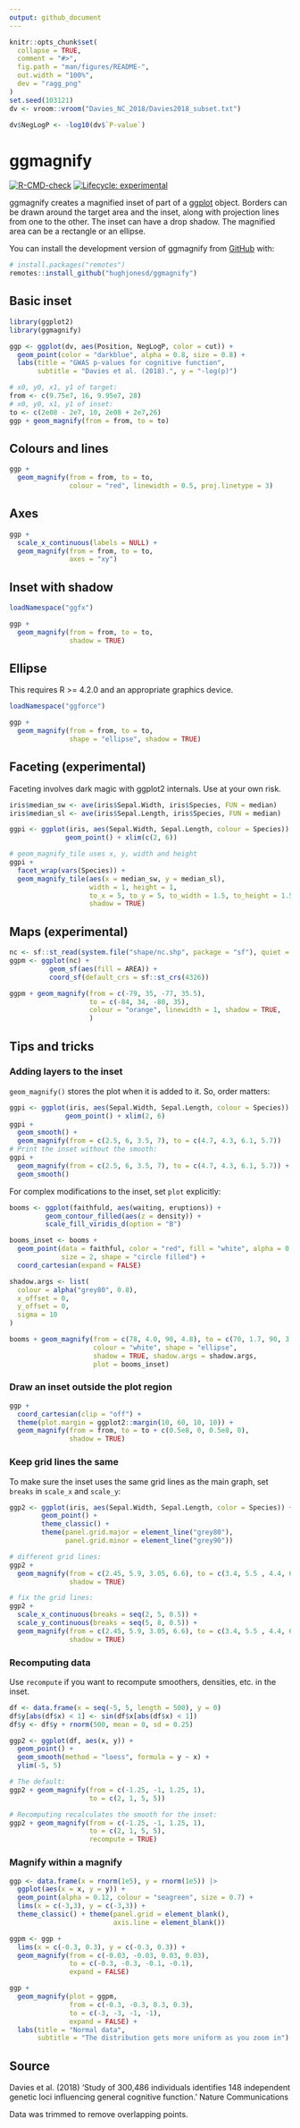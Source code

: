 ```yaml
---
output: github_document
---
```


<!-- README.md is generated from README.Rmd. Please edit that file -->

```r
knitr::opts_chunk$set(
  collapse = TRUE,
  comment = "#>",
  fig.path = "man/figures/README-",
  out.width = "100%",
  dev = "ragg_png"
)
set.seed(103121)
dv <- vroom::vroom("Davies_NC_2018/Davies2018_subset.txt")

dv$NegLogP <- -log10(dv$`P-value`)

```

# ggmagnify

<!-- badges: start -->
[![R-CMD-check](https://github.com/hughjonesd/ggmagnify/actions/workflows/R-CMD-check.yaml/badge.svg)](https://github.com/hughjonesd/ggmagnify/actions/workflows/R-CMD-check.yaml)
[![Lifecycle: experimental](https://img.shields.io/badge/lifecycle-experimental-orange.svg)](https://lifecycle.r-lib.org/articles/stages.html#experimental)
<!-- badges: end -->

ggmagnify creates a magnified inset of part of a
[ggplot](https://ggplot2.tidyverse.org/) object. Borders can be drawn around the
target area and the inset, along with projection lines from one to the other. 
The inset can have a drop shadow. The magnified area can be a rectangle or 
an ellipse.

You can install the development version of ggmagnify from [GitHub](https://github.com/) with:

``` r
# install.packages("remotes")
remotes::install_github("hughjonesd/ggmagnify")
```

## Basic inset


```r
library(ggplot2)
library(ggmagnify)

ggp <- ggplot(dv, aes(Position, NegLogP, color = cut)) + 
  geom_point(color = "darkblue", alpha = 0.8, size = 0.8) +
  labs(title = "GWAS p-values for cognitive function",
       subtitle = "Davies et al. (2018).", y = "-log(p)")

# x0, y0, x1, y1 of target:
from <- c(9.75e7, 16, 9.95e7, 28)
# x0, y0, x1, y1 of inset:
to <- c(2e08 - 2e7, 10, 2e08 + 2e7,26)
ggp + geom_magnify(from = from, to = to)
```



## Colours and lines

```r

ggp + 
  geom_magnify(from = from, to = to,
               colour = "red", linewidth = 0.5, proj.linetype = 3)
```


## Axes

```r

ggp + 
  scale_x_continuous(labels = NULL) + 
  geom_magnify(from = from, to = to, 
               axes = "xy")
```


## Inset with shadow

```r

loadNamespace("ggfx")

ggp + 
  geom_magnify(from = from, to = to, 
               shadow = TRUE)
```


## Ellipse

This requires R >= 4.2.0 and an appropriate graphics device.

```r

loadNamespace("ggforce")

ggp + 
  geom_magnify(from = from, to = to, 
               shape = "ellipse", shadow = TRUE)
```


## Faceting (experimental)

Faceting involves dark magic with ggplot2 internals. Use at your own risk.

```r
iris$median_sw <- ave(iris$Sepal.Width, iris$Species, FUN = median)
iris$median_sl <- ave(iris$Sepal.Length, iris$Species, FUN = median)

ggpi <- ggplot(iris, aes(Sepal.Width, Sepal.Length, colour = Species)) +
              geom_point() + xlim(c(2, 6))

# geom_magnify_tile uses x, y, width and height
ggpi +
  facet_wrap(vars(Species)) +
  geom_magnify_tile(aes(x = median_sw, y = median_sl), 
                    width = 1, height = 1,
                    to_x = 5, to_y = 5, to_width = 1.5, to_height = 1.5,
                    shadow = TRUE)

```

## Maps (experimental)



```r
nc <- sf::st_read(system.file("shape/nc.shp", package = "sf"), quiet = TRUE)
ggpm <- ggplot(nc) +
          geom_sf(aes(fill = AREA)) +
          coord_sf(default_crs = sf::st_crs(4326))

ggpm + geom_magnify(from = c(-79, 35, -77, 35.5),
                    to = c(-84, 34, -80, 35), 
                    colour = "orange", linewidth = 1, shadow = TRUE, 
                    )
```


## Tips and tricks

### Adding layers to the inset

`geom_magnify()` stores the plot when it is added to it. So, order matters:

```r

ggpi <- ggplot(iris, aes(Sepal.Width, Sepal.Length, colour = Species)) +
              geom_point() + xlim(2, 6)
ggpi + 
  geom_smooth() + 
  geom_magnify(from = c(2.5, 6, 3.5, 7), to = c(4.7, 4.3, 6.1, 5.7))
# Print the inset without the smooth:
ggpi +
  geom_magnify(from = c(2.5, 6, 3.5, 7), to = c(4.7, 4.3, 6.1, 5.7)) +
  geom_smooth()

```

For complex modifications to the inset, set `plot` explicitly:

```r

booms <- ggplot(faithfuld, aes(waiting, eruptions)) +
         geom_contour_filled(aes(z = density)) +
         scale_fill_viridis_d(option = "B")

booms_inset <- booms + 
  geom_point(data = faithful, color = "red", fill = "white", alpha = 0.7, 
             size = 2, shape = "circle filled") + 
  coord_cartesian(expand = FALSE)

shadow.args <- list(
  colour = alpha("grey80", 0.8),
  x_offset = 0,
  y_offset = 0,
  sigma = 10
)

booms + geom_magnify(from = c(78, 4.0, 90, 4.8), to = c(70, 1.7, 90, 3.3),
                     colour = "white", shape = "ellipse",
                     shadow = TRUE, shadow.args = shadow.args,
                     plot = booms_inset)


```

### Draw an inset outside the plot region

```r

ggp + 
  coord_cartesian(clip = "off") + 
  theme(plot.margin = ggplot2::margin(10, 60, 10, 10)) +
  geom_magnify(from = from, to = to + c(0.5e8, 0, 0.5e8, 0), 
               shadow = TRUE)

```

### Keep grid lines the same

To make sure the inset uses the same grid lines as the main graph,
set `breaks` in `scale_x` and `scale_y`:

```r

ggp2 <- ggplot(iris, aes(Sepal.Width, Sepal.Length, color = Species)) + 
        geom_point() +
        theme_classic() + 
        theme(panel.grid.major = element_line("grey80"),
              panel.grid.minor = element_line("grey90"))

# different grid lines:
ggp2 + 
  geom_magnify(from = c(2.45, 5.9, 3.05, 6.6), to = c(3.4, 5.5 , 4.4, 6.6),
               shadow = TRUE) 

# fix the grid lines:
ggp2 +
  scale_x_continuous(breaks = seq(2, 5, 0.5)) + 
  scale_y_continuous(breaks = seq(5, 8, 0.5)) + 
  geom_magnify(from = c(2.45, 5.9, 3.05, 6.6), to = c(3.4, 5.5 , 4.4, 6.6),
               shadow = TRUE) 

```

### Recomputing data

Use `recompute` if you want to recompute smoothers, densities, etc. in the inset.

```r
 
df <- data.frame(x = seq(-5, 5, length = 500), y = 0)
df$y[abs(df$x) < 1] <- sin(df$x[abs(df$x) < 1])
df$y <- df$y + rnorm(500, mean = 0, sd = 0.25)

ggp2 <- ggplot(df, aes(x, y)) + 
  geom_point() + 
  geom_smooth(method = "loess", formula = y ~ x) + 
  ylim(-5, 5)

# The default:
ggp2 + geom_magnify(from = c(-1.25, -1, 1.25, 1),
                    to = c(2, 1, 5, 5))

# Recomputing recalculates the smooth for the inset:
ggp2 + geom_magnify(from = c(-1.25, -1, 1.25, 1),
                    to = c(2, 1, 5, 5),
                    recompute = TRUE)
```

### Magnify within a magnify

```r

ggp <- data.frame(x = rnorm(1e5), y = rnorm(1e5)) |> 
  ggplot(aes(x = x, y = y)) + 
  geom_point(alpha = 0.12, colour = "seagreen", size = 0.7) + 
  lims(x = c(-3,3), y = c(-3,3)) +
  theme_classic() + theme(panel.grid = element_blank(), 
                          axis.line = element_blank())

ggpm <- ggp + 
  lims(x = c(-0.3, 0.3), y = c(-0.3, 0.3)) + 
  geom_magnify(from = c(-0.03, -0.03, 0.03, 0.03),
               to = c(-0.3, -0.3, -0.1, -0.1),
               expand = FALSE)

ggp + 
  geom_magnify(plot = ggpm, 
               from = c(-0.3, -0.3, 0.3, 0.3),
               to = c(-3, -3, -1, -1),
               expand = FALSE) +
  labs(title = "Normal data", 
       subtitle = "The distribution gets more uniform as you zoom in")

```


## Source

Davies et al. (2018)
'Study of 300,486 individuals identifies 148 independent genetic loci influencing general cognitive function.' Nature Communications

Data was trimmed to remove overlapping points.

